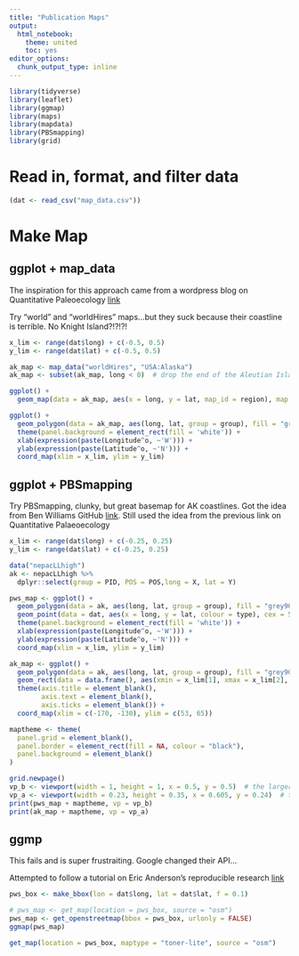 ```yaml
---
title: "Publication Maps"
output:
  html_notebook:
    theme: united
    toc: yes
editor_options: 
  chunk_output_type: inline
---
```


 

```r
library(tidyverse)
library(leaflet)
library(ggmap)
library(maps)
library(mapdata)
library(PBSmapping)
library(grid)
```

# Read in, format, and filter data

```r
(dat <- read_csv("map_data.csv"))
```

# Make Map

## ggplot + map_data

The inspiration for this approach came from a wordpress blog on Quantitative Paleoecology [link](https://quantpalaeo.wordpress.com/2016/06/05/ggplot2-maps-with-inset/)

Try "world" and "worldHires" maps...but they suck because their coastline is terrible. No Knight Island?!?!?!
```r
x_lim <- range(dat$long) + c(-0.5, 0.5)
y_lim <- range(dat$lat) + c(-0.5, 0.5)

ak_map <- map_data("worldHires", "USA:Alaska")
ak_map <- subset(ak_map, long < 0)  # drop the end of the Aleutian Islands, or use world2Hires 

ggplot() +
  geom_map(data = ak_map, aes(x = long, y = lat, map_id = region), map = ak_map, colour = NA, fill = "grey60")

ggplot() + 
  geom_polygon(data = ak_map, aes(long, lat, group = group), fill = "grey60", color = "black", lwd = 0.5) +
  theme(panel.background = element_rect(fill = 'white')) +
  xlab(expression(paste(Longitude^o, ~'W'))) +
  ylab(expression(paste(Latitude^o, ~'N'))) +
  coord_map(xlim = x_lim, ylim = y_lim)
```

## ggplot + PBSmapping

Try PBSmapping, clunky, but great basemap for AK coastlines. Got the idea from Ben Williams GitHub [link](https://ben-williams.github.io/updated_ggplot_figures.html). Still used the idea from the previous link on Quantitative Palaeoecology

```r
x_lim <- range(dat$long) + c(-0.25, 0.25)
y_lim <- range(dat$lat) + c(-0.25, 0.25)

data("nepacLLhigh")
ak <- nepacLLhigh %>% 
  dplyr::select(group = PID, POS = POS,long = X, lat = Y)

pws_map <- ggplot() + 
  geom_polygon(data = ak, aes(long, lat, group = group), fill = "grey90", color = "black", lwd = 0.3) +
  geom_point(data = dat, aes(x = long, y = lat, colour = type), cex = 5) +
  theme(panel.background = element_rect(fill = 'white')) +
  xlab(expression(paste(Longitude^o, ~'W'))) +
  ylab(expression(paste(Latitude^o, ~'N'))) +
  coord_map(xlim = x_lim, ylim = y_lim)

ak_map <- ggplot() + 
  geom_polygon(data = ak, aes(long, lat, group = group), fill = "grey90", color = "black", lwd = 0.3) +
  geom_rect(data = data.frame(), aes(xmin = x_lim[1], xmax = x_lim[2], ymin = y_lim[1], ymax = y_lim[2]), colour = "red", fill = NA, lwd = 1.3) +
  theme(axis.title = element_blank(),
        axis.text = element_blank(),
        axis.ticks = element_blank()) +
  coord_map(xlim = c(-170, -130), ylim = c(53, 65))

maptheme <- theme(
  panel.grid = element_blank(),
  panel.border = element_rect(fill = NA, colour = "black"),
  panel.background = element_blank()
)

grid.newpage()
vp_b <- viewport(width = 1, height = 1, x = 0.5, y = 0.5)  # the larger map
vp_a <- viewport(width = 0.23, height = 0.35, x = 0.605, y = 0.24)  # the inset in lower left
print(pws_map + maptheme, vp = vp_b)
print(ak_map + maptheme, vp = vp_a)
```

## ggmp

This fails and is super frustraiting. Google changed their API...

Attempted to follow a tutorial on Eric Anderson's reproducible research [link](http://eriqande.github.io/rep-res-web/lectures/making-maps-with-R.html)

```r
pws_box <- make_bbox(lon = dat$long, lat = dat$lat, f = 0.1)

# pws_map <- get_map(location = pws_box, source = "osm")
pws_map <- get_openstreetmap(bbox = pws_box, urlonly = FALSE)
ggmap(pws_map)

get_map(location = pws_box, maptype = "toner-lite", source = "osm")

```

